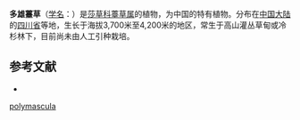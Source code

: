 {{Speciesbox
| name = 多雄薹草
| status = 
| status_system = 
| image =
| genus = Carex
| species = polymascula
| authority = P. C. Li
}}

'''多雄薹草'''（[[学名|学名]]：{{lang|la|''Carex polymascula''}}）是[[莎草科|莎草科]][[薹草属|薹草属]]的植物，为中国的特有植物。分布在[[中国大陆|中国大陆]]的[[四川省|四川省]]等地，生长于海拔3,700米至4,200米的地区，常生于高山灌丛草甸或冷杉林下，目前尚未由人工引种栽培。

== 参考文献 ==
<div class="references-small">
* {{cite web| url =http://www.bioinfo.cn/db05/KmzwSpecies.php?action=view&id=6746| title =多雄薹草| work =《中国高等植物数据库全库》| publisher =中国科学院微生物研究所| author =昆明植物研究所| accessdate =2009-02-24| deadurl =yes| archiveurl =https://web.archive.org/web/20160305020132/http://www.bioinfo.cn/db05/KmzwSpecies.php?action=view&id=6746| archivedate =2016-03-05}}
</div>
{{Taxonbar|from=Q10933178}}

{{DEFAULTSORT:Carex polymascula}}
[[Category:薹草属|polymascula]]


{{Carex-stub}}